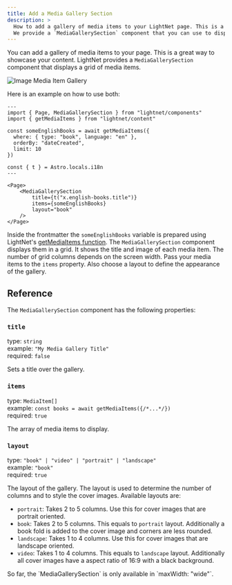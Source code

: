 ```yaml
---
title: Add a Media Gallery Section
description: >
  How to add a gallery of media items to your LightNet page. This is a great way to showcase your content.
  We provide a `MediaGallerySection` component that you can use to display your media items.
---
```




You can add a gallery of media items to your page. This is a great way to showcase your content.
LightNet provides a `MediaGallerySection` component that displays a grid of media items.

![Image Media Item Gallery](./images/gallery.webp)

Here is an example on how to use both:

```astro
---
import { Page, MediaGallerySection } from "lightnet/components"
import { getMediaItems } from "lightnet/content"

const someEnglishBooks = await getMediaItems({
  where: { type: "book", language: "en" },
  orderBy: "dateCreated",
  limit: 10
})

const { t } = Astro.locals.i18n
---

<Page>
    <MediaGallerySection 
        title={t("x.english-books.title")} 
        items={someEnglishBooks} 
        layout="book"
    />
</Page>
```

Inside the frontmatter the `someEnglishBooks` variable is prepared using LightNet's [getMediaItems function](/build/pages/query-media-items). 
The `MediaGallerySection` component displays them in a grid. It shows the title and image of each media item. 
The number of grid columns depends on the screen width.
Pass your media items to the `items` property. Also choose a layout to define the appearance of the gallery.

## Reference

The `MediaGallerySection` component has the following properties:

### `title`

type: `string` \
example: `"My Media Gallery Title"` \
required: `false`

Sets a title over the gallery.

### `items`

type: `MediaItem[]` \
example: `const books = await getMediaItems({/*...*/})` \
required: `true`

The array of media items to display.

### `layout`

type: `"book" | "video" | "portrait" | "landscape"` \
example: `"book"` \
required: `true`

The layout of the gallery. The layout is used to determine the number of columns and
to style the cover images. Available layouts are:

- `portrait`: Takes 2 to 5 columns. Use this for cover images that are portrait oriented.
- `book`: Takes 2 to 5 columns. This equals to `portrait` layout. Additionally a book fold is added to the cover image and corners are less rounded.
- `landscape`: Takes 1 to 4 columns. Use this for cover images that are landscape oriented.
- `video`: Takes 1 to 4 columns. This equals to `landscape` layout. Additionally all cover images have a aspect ratio of 16:9 with a black background.

<Aside>
So far, the `MediaGallerySection` is only available in `maxWidth: "wide"`.
</Aside>